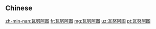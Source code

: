 {{also|瓦努阿圖}}
==Chinese==
{{zh-see|瓦努阿圖}}

[[zh-min-nan:瓦努阿图]]
[[fr:瓦努阿图]]
[[mg:瓦努阿图]]
[[uz:瓦努阿图]]
[[pt:瓦努阿图]]